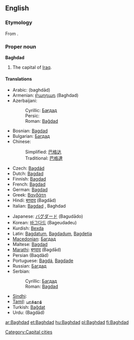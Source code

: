 {{wikipedia}}
==English==

===Etymology===
From {{Pers.}}.

===Proper noun===
'''Baghdad'''

# The capital of [[Iraq]].

====Translations====
{{top}}
* Arabic: {{ARchar|[[بغداد]]}} (baghdād)
* Armenian: [[Բաղդադ]] (Baghdad)
* Azerbaijani:
*: Cyrillic: [[Бағдад]]
*: Persic: {{FAchar|[[بغداد]]}}
*: Roman: [[Bağdad]]
* Bosnian: [[Bagdad]] {{m}}
* Bulgarian: [[Багдад]] {{m}}
* Chinese:
*: Simplified: [[巴格达]]
*: Traditional: [[巴格達]]
* Czech: [[Bagdád]] {{m}}
* Dutch: [[Bagdad]]
* Finnish: [[Bagdad]]
* French: [[Bagdad]]
* German: [[Bagdad]]
* Greek: [[Βαγδάτη]]
* Hindi: [[बग़दाद]] (Ba<u>g</u>dād)
* Italian: [[Bagdad]] {{f}}, Baghdad {{f}}
{{mid}}
* Japanese: [[バグダード]] (Bagudādo)
* Korean: [[바그다드]] (Bageudadeu)
* Kurdish: [[Bexda]] {{f}}
* Latin: [[Bagdatum]], [[Bagdadum]], [[Bagdetia]]
* [[Macedonian]]: [[Багдад]] {{m}}
* Maltese: [[Bagdad]]
* [[Marathi]]: [[बगदाद]] (Bagdād)
* Persian {{FAchar|[[بغداد]]}} (Baqdâd)
* Portuguese: [[Bagdá]], [[Bagdade]]
* Russian: [[Багдад]] {{m}}
* Serbian:
*: Cyrillic: [[Багдад]] {{m}}
*: Roman: [[Bagdad]] {{m}}
* [[Sindhi]]: {{SDchar|[[بغداد]]}} {{m}}
* [[Tamil]]: [[பாக்தாத்]]
* Turkish: [[Bağdat]]
* Urdu: {{URchar|[[بغداد]]}} (Ba<u>g</u>dād)
{{bottom}}

[[Category:Capital cities]]

[[ar:Baghdad]]
[[et:Baghdad]]
[[hu:Baghdad]]
[[pl:Baghdad]]
[[fi:Baghdad]]